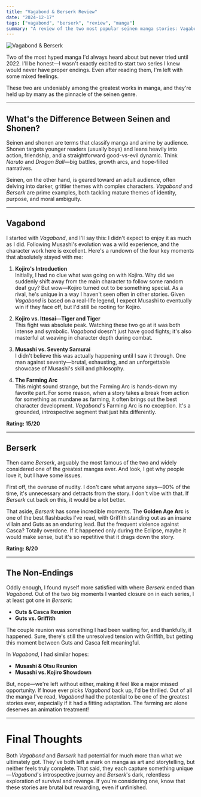 ```yaml
---
title: "Vagabond & Berserk Review"
date: "2024-12-17"
tags: ["vagabond", "berserk", "review", "manga"]
summary: "A review of the two most popular seinen manga stories: Vagabond & Berserk."
---
```


![Vagabond & Berserk](https://pbs.twimg.com/media/FeTzcgsWQAAl-EV.jpg)

Two of the most hyped manga I'd always heard about but never tried until 2022. I'll be honest—I wasn't exactly excited to start two series I knew would never have proper endings. Even after reading them, I'm left with some mixed feelings.

These two are undeniably among the greatest works in manga, and they're held up by many as the pinnacle of the seinen genre.

---

## What's the Difference Between Seinen and Shonen?

Seinen and shonen are terms that classify manga and anime by audience. Shonen targets younger readers (usually boys) and leans heavily into action, friendship, and a straightforward good-vs-evil dynamic. Think _Naruto_ and _Dragon Ball_—big battles, growth arcs, and hope-filled narratives.

Seinen, on the other hand, is geared toward an adult audience, often delving into darker, grittier themes with complex characters. _Vagabond_ and _Berserk_ are prime examples, both tackling mature themes of identity, purpose, and moral ambiguity.

---

## Vagabond

I started with _Vagabond_, and I'll say this: I didn't expect to enjoy it as much as I did. Following Musashi's evolution was a wild experience, and the character work here is excellent. Here's a rundown of the four key moments that absolutely stayed with me:

1. **Kojiro's Introduction**  
   Initially, I had no clue what was going on with Kojiro. Why did we suddenly shift away from the main character to follow some random deaf guy? But wow—Kojiro turned out to be something special. As a rival, he's unique in a way I haven't seen often in other stories. Given _Vagabond_ is based on a real-life legend, I expect Musashi to eventually win if they face off, but I'd still be rooting for Kojiro.

2. **Kojiro vs. Ittosai—Tiger and Tiger**  
   This fight was absolute peak. Watching these two go at it was both intense and symbolic. _Vagabond_ doesn't just have good fights; it's also masterful at weaving in character depth during combat.

3. **Musashi vs. Seventy Samurai**  
   I didn't believe this was actually happening until I saw it through. One man against seventy—brutal, exhausting, and an unforgettable showcase of Musashi's skill and philosophy.

4. **The Farming Arc**  
   This might sound strange, but the Farming Arc is hands-down my favorite part. For some reason, when a story takes a break from action for something as mundane as farming, it often brings out the best character development. _Vagabond_'s Farming Arc is no exception. It's a grounded, introspective segment that just hits differently.

**Rating: 15/20**

---

## Berserk

Then came _Berserk_, arguably the most famous of the two and widely considered one of the greatest mangas ever. And look, I get why people love it, but I have some issues.

First off, the overuse of nudity. I don't care what anyone says—90% of the time, it's unnecessary and detracts from the story. I don't vibe with that. If _Berserk_ cut back on this, it would be a lot better.

That aside, _Berserk_ has some incredible moments. The **Golden Age Arc** is one of the best flashbacks I've read, with Griffith standing out as an insane villain and Guts as an enduring lead. But the frequent violence against Casca? Totally overdone. If it happened only during the Eclipse, maybe it would make sense, but it's so repetitive that it drags down the story.

**Rating: 8/20**

---

## The Non-Endings

Oddly enough, I found myself more satisfied with where _Berserk_ ended than _Vagabond_. Out of the two big moments I wanted closure on in each series, I at least got one in _Berserk_:

- **Guts & Casca Reunion**
- **Guts vs. Griffith**

The couple reunion was something I had been waiting for, and thankfully, it happened. Sure, there's still the unresolved tension with Griffith, but getting this moment between Guts and Casca felt meaningful.

In _Vagabond_, I had similar hopes:

- **Musashi & Otsu Reunion**
- **Musashi vs. Kojiro Showdown**

But, nope—we're left without either, making it feel like a major missed opportunity. If Inoue ever picks _Vagabond_ back up, I'd be thrilled. Out of all the manga I've read, _Vagabond_ had the potential to be one of the greatest stories ever, especially if it had a fitting adaptation. The farming arc alone deserves an animation treatment!

---

# Final Thoughts

Both _Vagabond_ and _Berserk_ had potential for much more than what we ultimately got. They've both left a mark on manga as art and storytelling, but neither feels truly complete. That said, they each capture something unique—_Vagabond_'s introspective journey and _Berserk_'s dark, relentless exploration of survival and revenge. If you're considering one, know that these stories are brutal but rewarding, even if unfinished.
